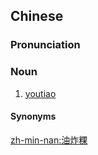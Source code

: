 ==Chinese==
{{zh-forms|type=21|lit=deep-fried pastry|alt=油炸果,油炸餜,油炸鬼,油車粿-Min Nan,油車餜-Min Nan}}

===Pronunciation===
{{zh-pron
|m=yóuzháguǒ
|md=iù*ì-cák-guōi
|mn=yl,tn,kh,tc:iû-chia̍h-kóe/hc:iû-chia̍h-ké/tp:iû-chhia-ké/lk,km:iû-chia̍h-kér/sx:iû-chhia-kér/xm:iû-chā-ké/xm:iû-chiā-ké/zz:iû-chiā-kóe
|cat=n
}}

===Noun===
{{zh-noun}}

# {{lb|zh|chiefly|Min}} [[youtiao]]

====Synonyms====
{{zh-dial|油條}}

{{zh-cat|Foods}}

[[zh-min-nan:油炸粿]]